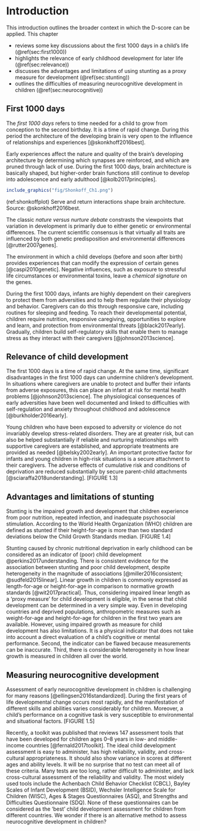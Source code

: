 # Introduction {#intro}

This introduction outlines the broader context in which the D-score can be applied. 
This chapter 

* reviews some key discussions about the first 1000 days in a child's life (\@ref(sec:first1000))
* highlights the relevance of early childhood development for later life  (\@ref(sec:relevance))
* discusses the advantages and limitations of using stunting as a proxy measure for development  (\@ref(sec:stunting))
* outlines the difficulties of measuring neurocognitive development in children  (\@ref(sec:neurocognitive))


## First 1000 days {#sec:first1000}

The *first 1000 days* refers to time needed for a child to grow from
conception to the second birthday. It is a time of rapid change.
During this period the architecture of the developing brain is very
open to the influence of relationships and experiences
[@skonkhoff2016best].

Early experiences affect the nature and quality of the brain’s
developing architecture by determining which synapses are reinforced,
and which are pruned through lack of use. During the first 1000 days,
brain architecture is basically shaped, but higher-order brain
functions still continue to develop into adolescence and early
adulthood [@kolb2017principles].

```{r shonkoffplot, echo = FALSE, fig.cap = '(ref:shonkoffplot)', out.width='80%', fig.align='center'}
include_graphics("fig/Shonkoff_Ch1.png")
```
(ref:shonkoffplot) Serve and return interactions shape brain architecture. Source: @skonkhoff2016best.

The classic *nature versus nurture debate* constrasts the viewpoints
that variation in development is primarily due to either genetic or
environmental differences. The current scientific consensus is that
virtually all traits are influenced by both genetic predisposition and
environmental differences [@rutter2007genes]. 

The environment in which a child develops (before and soon after
birth) provides experiences that can modify the expression of certain
genes [@caspi2010genetic]. Negative influences, such as exposure to
stressful life circumstances or environmental toxins, leave a
*chemical signature* on the genes.

During the first 1000 days, infants are highly dependent on their
caregivers to protect them from adversities and to help them regulate
their physiology and behavior. Caregivers can do this through
responsive care, including routines for sleeping and feeding. To reach
their developmental potential, children require nutrition, responsive
caregiving, opportunities to explore and learn, and protection from
environmental threats [@black2017early]. Gradually, children build
self-regulatory skills that enable them to manage stress as they
interact with their caregivers [@johnson2013science].


## Relevance of child development {#sec:relevance}

The first 1000 days is a time of rapid change. At the same time, significant disadvantages in the first 1000 days can undermine children’s development. In situations where caregivers are unable to protect and buffer their infants from adverse exposures, this can place an infant  at risk for mental health problems [@johnson2013science]. The physiological consequences of early adversities have been well documented and linked to difficulties with self-regulation and anxiety throughout childhood and adolescence [@burkholder2016early]. 

Young children who have been exposed to adversity or violence do not invariably develop stress-related disorders. They are at greater risk, but can also be helped substantially if reliable and nurturing relationships with supportive caregivers are established, and appropriate treatments are provided as needed [@belsky2002early]. An important protective factor for infants and young children in high-risk situations is a secure attachment to their caregivers. The adverse effects of cumulative risk and conditions of deprivation are reduced substantially by secure parent-child attachments [@sciaraffa2018understanding]. 
[FIGURE 1.3] 



## Advantages and limitations of stunting {#sec:stunting}

Stunting is the impaired growth and development that children experience from poor nutrition, repeated infection, and inadequate psychosocial stimulation. According to the World Health Organization (WHO) children are defined as stunted if their height-for-age is more than two standard deviations below the Child Growth Standards median. [FIGURE 1.4]  

Stunting caused by chronic nutritional deprivation in early childhood can be considered as an indicator of (poor) child development @perkins2017understanding. There is consistent evidence for the association between stunting and poor child development, despite heterogeneity in the magnitude of associations [@miller2016consistent; @sudfeld2015linear]. Linear growth in children is commonly expressed as length-for-age or height-for-age in comparison to normative growth standards [@wit2017practical]. Thus, considering impaired linear length as a ‘proxy measure’ for child development is eligible, in the sense that child development can be determined in a very simple way. Even in developing countries and deprived populations, anthropometric measures such as weight-for-age and height-for-age for children in the first two years are available.
However, using impaired growth as measure  for child development has also limitations. It is a physical indicator that does not take into account a direct evaluation of a child’s cognitive or mental performance. Second, the indicator can be flawed because measurements can be inaccurate. Third, there is considerable heterogeneity in how linear growth is measured in children all over the world. 



## Measuring neurocognitive development {#sec:neurocognitive}

Assessment of early neurocognitive development in children is challenging for many reasons [@ellingsen2016standardized]. During the first years of life developmental change occurs most rapidly, and the manifestation of different skills and abilities varies considerably for children.  Moreover, a child’s performance on a cognitive task is very susceptible to environmental and situational factors. [FIGURE 1.5]

Recently, a toolkit was published that reviews 147 assessment tools that have been developed
for children ages 0–8 years in low- and middle-income countries [@fernald2017toolkit]. The ideal child development assessment is easy to administer, has high reliability, validity, and cross-cultural appropriateness. It should also show variance in scores at different ages and ability levels. It will be no surprise that no test can meet all of these criteria. Many tests are too long, rather difficult to administer, and lack cross-cultural assessment of the reliability and validity.  The most widely used tools include the Achenbach Child Behavior Checklist (CBCL), Bayley Scales of Infant Development (BSID), Wechsler Intelligence Scale for Children (WISC), Ages & Stages Questionnaires (ASQ), and  Strengths and Difficulties Questionnaire (SDQ).  None of these questionnaires can be considered as the ‘best’ child development assessment for children from different countries. We wonder if there is an alternative method to assess neurocognitive development in children?

